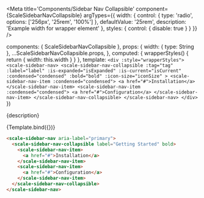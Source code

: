 
<Meta
  title='Components/Sidebar Nav Collapsible'
  component={ScaleSidebarNavCollapsible}
  argTypes={{
    width: {
      control: {
        type: 'radio',
        options: ['256px', '25rem', '100%']
      },
      defaultValue: '25rem',
      description: 'Example width for wrapper element'
    },
    styles: {
      control: { disable: true }
    }
  }}
/>

  components: { ScaleSidebarNavCollapsible },
  props: {
    width: { type: String },
    ...ScaleSidebarNavCollapsible.props,
  },
  computed: {
    wrapperStyles() {
      return {
        width: this.width
      }
    }
  },
  template: `
    <div :style="wrapperStyles">
      <scale-sidebar-nav>
        <scale-sidebar-nav-collapsible
          :tag="tag"
          :label="label"
          :is-expanded="isExpanded"
          :is-current="isCurrent"
          :condensed="condensed"
          :bold="bold"
          :icon-size="iconSize"
        >
          <scale-sidebar-nav-item :condensed="condensed">
            <a href="#">Installation</a>
          </scale-sidebar-nav-item>
          <scale-sidebar-nav-item :condensed="condensed">
            <a href="#">Configuration</a>
          </scale-sidebar-nav-item>
        </scale-sidebar-nav-collapsible>
      </scale-sidebar-nav>
    </div>
  `
})

<Description>{description}</Description>

<Preview withSource="none">
  <Story name='Standard' args={{ bold: true, label: 'Getting Started' }}>
    {Template.bind({})}
  </Story>
</Preview>

<Props story='Standard' />

```html
<scale-sidebar-nav aria-label="primary">
  <scale-sidebar-nav-collapsible label="Getting Started" bold>
    <scale-sidebar-nav-item>
      <a href="#">Installation</a>
    </scale-sidebar-nav-item>
    <scale-sidebar-nav-item>
      <a href="#">Configuration</a>
    </scale-sidebar-nav-item>
  </scale-sidebar-nav-collapsible>
</scale-sidebar-nav>
```